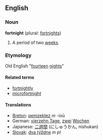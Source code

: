 ==English==
===Noun===
'''fortnight''' (plural: [[fortnights]])

# A period of two [[week]]s.

===Etymology===
Old English "[[fourteen]] [[night]]s"

====Related terms====
*[[fortnightly]]
*[[microfortnight]]

====Translations====
* [[Breton]]: [[pemzektez]] ''m'' -ioù
*German: [[vierzehn Tage]], [[zwei]] [[Wochen]]
*Japanese: [[二週間]] (にしゅうかん, nishukan)
* [[Slovak]]: [[týždeň|dva týždne]] ''m pl''